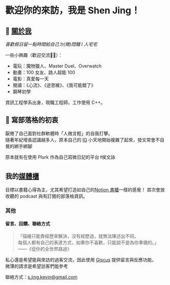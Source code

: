 # 歡迎你的來訪，我是 Shen Jing！

## 👦 [關於我](shenjing.me)

*喜歡假日留一點時間給自己ㄉ(微)悶騷 I 人宅宅*

一些小興趣（歡迎交流🫶🏻）：  
- 電玩：魔物獵人、Master Duel、Overwatch  
- 動畫：100 女友、路人超能 100  
- 電影：真愛每一天  
- 閱讀：《心流》、《逆思維》、《我可能錯了》  
- 鋼琴初學  

資訊工程學系出身，現職工程師，工作使用 C++。

## 📝 寫部落格的初衷

厭倦了自己面對社群軟體時「人微言輕」的自我打擊。  
隨著年紀增長認識越多人，原本自己的 [IG]() 小天地開始複雜了起來，發文常會不自覺的綁手綁腳

原本就有在使用 Plurk 作為自己寫微日記的平台
❗侯文詠

## 我的[媒體櫃](shenjing.me)

目標以書籍心得為主，尤其希望打造如自己的[Notion 書櫃](shenjing.me)一樣的感覺！
其次會放收聽的 podcast 與有訂閱的部落格資訊。

### 其他

#### 留言、回饋、聯絡方式

> 「描繪只能靠經歷來解決，沒有經歷過，就無法陳述出不同。  
> 每個人都有自己的表達方式，如果你不喜歡，只能說不是為你準備的。」——《從你的全世界路過》

私心還是希望能與來訪的過客交流，因此使用 [Giscus](https://giscus.app/zh-TW) 提供留言與反應功能。  
微薄的請求是希望訪客們能參考

聯絡方式：s.jing.kevin@gmail.com
